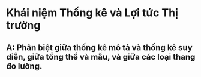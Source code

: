 # Khái niệm Thống kê và Lợi tức Thị trường

## A: Phân biệt giữa thống kê mô tả và thống kê suy diễn, giữa tổng thể và mẫu, và giữa các loại thang đo lường.